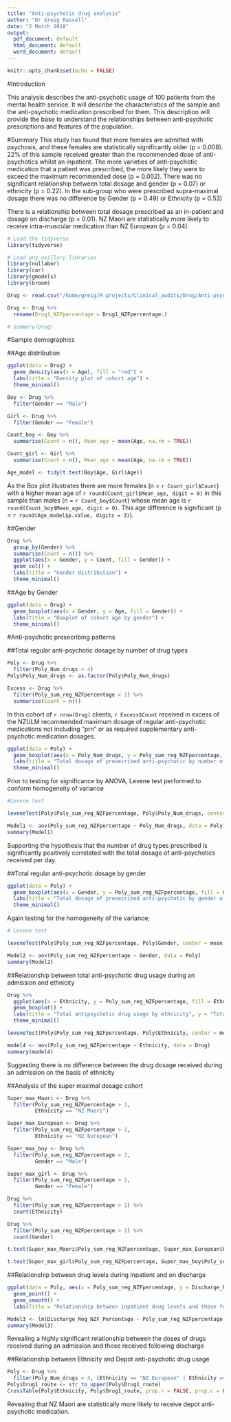 ```yaml
---
title: "Anti-psychotic drug analysis"
author: "Dr Greig Russell"
date: "2 March 2018"
output:
  pdf_document: default
  html_document: default
  word_document: default
---
```


```r
knitr::opts_chunk$set(echo = FALSE)
```

#Introduction

This analysis describes the anti-psychotic usage of 100 patients from the mental health service. It will describe the characteristics of the sample and the anti-psychotic medication prescribed for them. This description will provide the base to understand the relationships between anti-psychotic prescriptions and features of the population.

#Summary
This study has found that more females are admitted with psychosis, and these females are statistically significantly older (p = 0.008). 22% of this sample received greater than the recommended dose of anti-psychotics whilst an inpatient. The more varieties of anti-psychotic medication that a patient was prescribed, the more likely they were to exceed the maximum recommended dose (p = 0.002). There was no significant relationship between total dosage and gender (p = 0.07) or ethnicity (p = 0.22). In the sub-group who were prescribed supra-maximal dosage there was no difference by Gender (p = 0.49) or Ethnicity (p = 0.53)

There is a relationship between total dosage prescribed as an in-patient and dosage on discharge (p = 0.01). NZ Maori are statistically more likely to receive intra-muscular medication than NZ European (p = 0.04). 


```r
# Load the tidyverse
library(tidyverse)

# Load any axillary libraries
library(nullabor)
library(car)
library(gmodels)
library(broom)
```

```r
Drug <- read.csv("/home/greig/R-projects/Clinical_audits/Drug/Anti-psychotic/Drug.csv", na.strings = "")

Drug <- Drug %>% 
  rename(Drug1_NZFpercentage = Drug1_NZFpercentage.)
```

```r
# summary(Drug)
```

\pagebreak

#Sample demographics

##Age distribution
```r
ggplot(data = Drug) +
  geom_density(aes(x = Age), fill = "red") +
  labs(title = "Density plot of cohort age") +
  theme_minimal()
```

```r
Boy <- Drug %>%
  filter(Gender == "Male")

Girl <- Drug %>%
  filter(Gender == "Female")

Count_boy <- Boy %>%
  summarise(Count = n(), Mean_age = mean(Age, na.rm = TRUE))

Count_girl <- Girl %>%
  summarise(Count = n(), Mean_age = mean(Age, na.rm = TRUE))

Age_model <- tidy(t.test(Boy$Age, Girl$Age))

```

As the Box plot illustrates there are more females (n = ```r Count_girl$Count```) with a higher mean age of ```r round(Count_girl$Mean_age, digit = 0)``` in this sample than males (n = ```r Count_boy$Count```) whose mean age is ```r round(Count_boy$Mean_age, digit = 0)```. This age difference is significant (p = ```r round(Age_model$p.value, digits = 3)```).  

##Gender
```r
Drug %>% 
  group_by(Gender) %>% 
  summarise(Count = n()) %>% 
  ggplot(aes(x = Gender, y = Count, fill = Gender)) +
  geom_col() +
  labs(title = "Gender distribution") +
  theme_minimal()
```

##Age by Gender
```r
ggplot(data = Drug) +
  geom_boxplot(aes(x = Gender, y = Age, fill = Gender)) +
  labs(title = "Boxplot of cohort age by gender") +
  theme_minimal()
```

\pagebreak

#Anti-psychotic presecribing patterns

##Total regular anti-psychotic dosage by number of drug types
```r
Poly <- Drug %>% 
  filter(Poly_Num_drugs < 4)
Poly$Poly_Num_drugs <- as.factor(Poly$Poly_Num_drugs)

Excess <- Drug %>%
  filter(Poly_sum_reg_NZFpercentage > 1) %>% 
  summarise(Count = n())
```

In this cohort of `r nrow(Drug)` clients, `r Excess$Count` received in excess of the NZULM recommended maximum dosage of regular anti-psychotic medications not including "prn" or as required supplementary anti-psychotic medication dosages.

```r
ggplot(data = Poly) +
  geom_boxplot(aes(x = Poly_Num_drugs, y = Poly_sum_reg_NZFpercentage, fill = Poly_Num_drugs)) +
  labs(title = "Total dosage of presecribed anti-psychotic by number of drug types used") +
  theme_minimal()
```


Prior to testing for significance by ANOVA, Levene test performed to conform homogeneity of variance
```r
#Levene test

leveneTest(Poly$Poly_sum_reg_NZFpercentage, Poly$Poly_Num_drugs, center = mean)
```


```r
Model1 <- aov(Poly_sum_reg_NZFpercentage ~ Poly_Num_drugs, data = Poly)
summary(Model1)
```

Supporting the hypothesis that the number of drug types prescribed is significantly positively correlated with the total dosage of anti-psychotics received per day.


##Total regular anti-psychotic dosage by gender
```r
ggplot(data = Poly) +
  geom_boxplot(aes(x = Gender, y = Poly_sum_reg_NZFpercentage, fill = Gender)) +
  labs(title = "Total dosage of presecribed anti-psychotic by gender of the client") +
  theme_minimal()
```

Again testing for the homogeneity of the variance;
```r
# Levene test

leveneTest(Poly$Poly_sum_reg_NZFpercentage, Poly$Gender, center = mean)

```

```r
Model2 <- aov(Poly_sum_reg_NZFpercentage ~ Gender, data = Poly)
summary(Model2)
```

##Relationship between total anti-psychotic drug usage during an admission and ethnicity
```r
Drug %>% 
  ggplot(aes(x = Ethnicity, y = Poly_sum_reg_NZFpercentage, fill = Ethnicity)) +
  geom_boxplot() +
  labs(title = "Total antipsychotic drug usage by ethnicity", y = "Total inpatient anti-psychotic dose as % NZULM") + 
  theme_minimal()
```

```r
leveneTest(Poly$Poly_sum_reg_NZFpercentage, Poly$Ethnicity, center = mean)
```

```r
model4 <- aov(Poly_sum_reg_NZFpercentage ~ Ethnicity, data = Drug)
summary(model4)
```

Suggesting there is no difference between the drug dosage received during an admission on the basis of ethnicity

\pagebreak

##Analysis of the super maximal dosage cohort

```r
Super_max_Maori <- Drug %>%
  filter(Poly_sum_reg_NZFpercentage > 1,
         Ethnicity == "NZ Maori")

Super_max_European <- Drug %>%
  filter(Poly_sum_reg_NZFpercentage > 1,
         Ethnicity == "NZ European")

Super_max_boy <- Drug %>%
  filter(Poly_sum_reg_NZFpercentage > 1,
         Gender == "Male")

Super_max_girl <- Drug %>%
  filter(Poly_sum_reg_NZFpercentage > 1,
         Gender == "Female")

Drug %>%
  filter(Poly_sum_reg_NZFpercentage > 1) %>% 
  count(Ethnicity)

Drug %>%
  filter(Poly_sum_reg_NZFpercentage > 1) %>%
  count(Gender)

t.test(Super_max_Maori$Poly_sum_reg_NZFpercentage, Super_max_European$Poly_sum_reg_NZFpercentage)

t.test(Super_max_girl$Poly_sum_reg_NZFpercentage, Super_max_boy$Poly_sum_reg_NZFpercentage)
```



##Relationship between drug levels during inpatient and on discharge
```r
ggplot(data = Poly, aes(x = Poly_sum_reg_NZFpercentage, y = Discharge_Reg_NZF_Percentage)) +
  geom_point() +
  geom_smooth() +
  labs(Title = "Relationship between inpatient drug levels and those following discharge")
```

```r
Model3 <- lm(Discharge_Reg_NZF_Percentage ~ Poly_sum_reg_NZFpercentage, data = Poly)
summary(Model3)
```

Revealing a highly significant relationship between the doses of drugs received during an admission and those received following discharge

##Relationship between Ethnicity and Depot anti-psychotic drug usage
```r
Poly <- Drug %>%
  filter(Poly_Num_drugs < 4, (Ethnicity == "NZ European" | Ethnicity == "NZ Maori"))
Poly$Drug1_route <- str_to_upper(Poly$Drug1_route)
CrossTable(Poly$Ethnicity, Poly$Drug1_route, prop.r = FALSE, prop.c = FALSE, prop.chisq = FALSE, chisq = TRUE)
```

Revealing that NZ Maori are statistically more likely to receive depot anti-psychotic medication.

